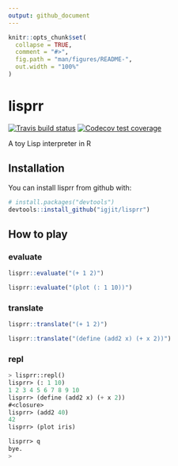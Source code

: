 ```yaml
---
output: github_document
---
```


<!-- README.md is generated from README.Rmd. Please edit that file -->

```r
knitr::opts_chunk$set(
  collapse = TRUE,
  comment = "#>",
  fig.path = "man/figures/README-",
  out.width = "100%"
)
```
# lisprr

<!-- badges: start -->
[![Travis build status](https://travis-ci.org/igjit/lisprr.svg?branch=master)](https://travis-ci.org/igjit/lisprr)
[![Codecov test coverage](https://codecov.io/gh/igjit/lisprr/branch/master/graph/badge.svg)](https://codecov.io/gh/igjit/lisprr?branch=master)
<!-- badges: end -->

A toy Lisp interpreter in R

## Installation

You can install lisprr from github with:

``` r
# install.packages("devtools")
devtools::install_github("igjit/lisprr")
```

## How to play

### evaluate

```r
lisprr::evaluate("(+ 1 2)")
```

```r
lisprr::evaluate("(plot (: 1 10))")
```

### translate

```r
lisprr::translate("(+ 1 2)")
```

```r
lisprr::translate("(define (add2 x) (+ x 2))")
```

### repl

```lisp
> lisprr::repl()
lisprr> (: 1 10)
1 2 3 4 5 6 7 8 9 10
lisprr> (define (add2 x) (+ x 2))
#<closure>
lisprr> (add2 40)
42
lisprr> (plot iris)

lisprr> q
bye.
>
```

